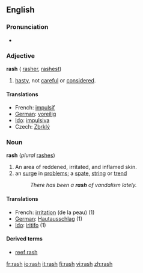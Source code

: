 ==English==

===Pronunciation===
*{{audio|en-us-rash.ogg|Audio (US)}}

===Adjective===
'''rash''' ({{compare}} [[rasher]], {{super}} [[rashest]])

#[[hasty]], not [[careful]] or [[considered]].

====Translations====
* French: [[impulsif]]
* [[w:German language|German]]: [[voreilig]]
* [[w:Ido|Ido]]: [[impulsiva]]
* Czech: [[Zbrklý]]

===Noun===
'''rash''' (''plural'' [[rashes]])

#An area of reddened, irritated, and inflamed skin.
#an [[surge]] in [[problem]]s; a [[spate]], [[string]] or [[trend]]
#:''There has been a '''rash''' of vandalism lately.''

====Translations====
* French: [[irritation]] (de la peau) (1)
* [[w:German language|German]]: [[Hautausschlag]] (1)
* [[w:Ido|Ido]]: [[iritar|iritifo]] (1)

====Derived terms====
* [[reef rash]]

[[fr:rash]]
[[io:rash]]
[[it:rash]]
[[fi:rash]]
[[vi:rash]]
[[zh:rash]]